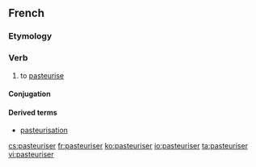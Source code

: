 ==French==

===Etymology===
{{suffix|pasteur|iser|lang=fr}}

===Verb===
{{fr-verb}}

# to [[pasteurise]]

====Conjugation====
{{fr-conj-er|pasteuris|avoir}}

====Derived terms====
* [[pasteurisation]]

[[cs:pasteuriser]]
[[fr:pasteuriser]]
[[ko:pasteuriser]]
[[io:pasteuriser]]
[[ta:pasteuriser]]
[[vi:pasteuriser]]